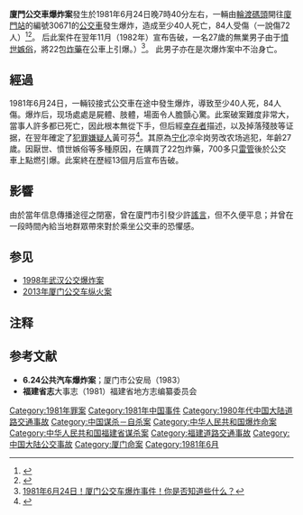 {{refimprove|time=2013-06-08T04:40:15+00:00}}
{{noteTA
|2=zh-cn:公交车; zh-hk:巴士; zh-tw:公車;
|3=zh-cn:公交; zh-hk:巴士; zh-tw:公車;
}}
'''廈門公交車爆炸案'''發生於1981年6月24日晚7時40分左右，一輛由[[轮渡|輪渡碼頭]]開往[[廈門站|廈門站]]的編號30671的[[公共汽車|公交車]]發生爆炸，造成至少40人死亡，84人受傷（一說傷72人）<ref>{{cite web|author1=海峡都市报电子版|title=1981年6月24日厦门公交车爆炸 案件侦破纪实|url=http://www.mnw.cn/xiamen/news/476482.html|website=闽南网|accessdate=2017-11-13|date=2013-06-08|archive-date=2020-04-14|archive-url=https://web.archive.org/web/20200414211006/http://www.mnw.cn/xiamen/news/476482.html|dead-url=no}}</ref><ref>{{Cite web |url=http://fz84.com:88/forum.php?mod=viewthread&tid=30070 |title=1981年厦门6.24公共汽车爆炸案几幅图 |accessdate=2013-04-14 |archive-date=2013-04-26 |archive-url=https://archive.is/20130426053114/http://fz84.com:88/forum.php?mod=viewthread&tid=30070 |dead-url=yes }}</ref>。 
后此案件在翌年11月（1982年）宣布告破，一名27歲的無業男子由于[[憤世嫉俗|憤世嫉俗]]，將22包[[炸藥|炸藥]]在公車上引爆。）<ref>[http://bbs.xmfish.com/viewthread.php?tid=1847370 1981年6月24日！厦门公交车爆炸事件！你是否知道些什么？]</ref>。
此男子亦在是次爆炸案中不治身亡。

== 經過 ==
1981年6月24日，一輛铰接式公交車在途中發生爆炸，導致至少40人死，84人傷。爆炸后，现场處處是屍體、肢體，場面令人膽顫心驚。此案破案難度非常大，當事人許多都已死亡，因此根本無從下手，但后經[[幸存者|幸存者]]描述，以及掉落殘肢等证据，在翌年確定了[[犯罪嫌疑人|犯罪嫌疑人]]黃可芬<ref>{{Cite web |url=http://bbs.xmfish.com/read-htm-tid-2775555.html |title=中华人民共和国大案记录———1981厦门公交车爆炸案！！！ |accessdate=2011-09-25 |archive-date=2020-04-14 |archive-url=https://web.archive.org/web/20200414211025/http://bbs.xmfish.com/read-htm-tid-2775555.html |dead-url=no }}</ref>。其原為[[宁化|宁化]]凉伞岗劳改农场逃犯，年齡27歲。因厭世、憤世嫉俗等多種原因，在購買了22包炸藥，700多只[[雷管|雷管]]後於公交車上點燃引爆。此案終在歷經13個月后宣布告破。

== 影響 ==
由於當年信息傳播途徑之閉塞，曾在廈門市引發少許[[謠言|謠言]]，但不久便平息；并曾在一段時間內給当地群眾帶來對於乘坐公交車的恐懼感。

== 参见 ==
*[[1998年武汉公交爆炸案|1998年武汉公交爆炸案]]
*[[2013年厦门公交车纵火案|2013年厦门公交车纵火案]]

== 注释 ==

{{reflist}}

== 参考文献  ==
*'''6.24公共汽车爆炸案'''；厦门市公安局（1983）
*'''福建省志'''大事志（1981）福建省地方志编纂委员会

[[Category:1981年罪案|Category:1981年罪案]]
[[Category:1981年中国事件|Category:1981年中国事件]]
[[Category:1980年代中国大陆道路交通事故|Category:1980年代中国大陆道路交通事故]]
[[Category:中国谋杀－自杀案|Category:中国谋杀－自杀案]]
[[Category:中华人民共和国爆炸命案|Category:中华人民共和国爆炸命案]]
[[Category:中华人民共和国福建省谋杀案|Category:中华人民共和国福建省谋杀案]]
[[Category:福建道路交通事故|Category:福建道路交通事故]]
[[Category:中国大陆公交事故|Category:中国大陆公交事故]]
[[Category:厦门命案|Category:厦门命案]]
[[Category:1981年6月|Category:1981年6月]]